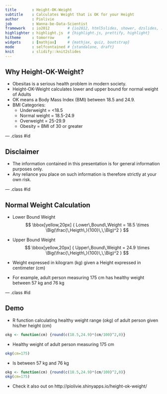 ```yaml
---
title       : Height-OK-Weight
subtitle    : Calculates Weight that is OK for your Height 
author      : Piolivie
job         : Wanna-be-Data-Scientist
framework   : io2012        # {io2012, html5slides, shower, dzslides, ...}
highlighter : highlight.js  # {highlight.js, prettify, highlight}
hitheme     : tomorrow      # 
widgets     : [mathjax]     # {mathjax, quiz, bootstrap}
mode        : selfcontained # {standalone, draft}
knit        : slidify::knit2slides
---
```


## Why Height-OK-Weight?

* Obesitas is a serious health problem in modern society. 
* Height-OK-Weight calculates lower and upper bound for normal weight of Adults
* OK means a Body Mass Index (BMI) between 18.5 and 24.9.
* BMI Categories: 
  * Underweight = <18.5
  * Normal weight = 18.5-24.9 
  * Overweight = 25-29.9 
  * Obesity = BMI of 30 or greater

--- .class #id 

## Disclaimer

* The information contained in this presentation is for general information purposes only. 
* Any reliance you place on such information is therefore strictly at your own risk.

--- .class #id 

## Normal Weight Calculation

* Lower Bound Weight
$$ \bbox[yellow,20px] 
{
Lower\,Bound\,Weight = 18.5 \times \Big(\frac{\,Heigth\,}{100}\,\,\Big)^2
}
$$
* Upper Bound Weight
$$ \bbox[yellow,20px]
{
Upper\,Bound\,Weight = 24.9 \times \Big(\frac{\,Heigth\,}{100}\,\,\Big)^2
}
$$

* Weight expressed in kilogram (kg) given a Height expressed in centimeter (cm)

* For example, adult person measuring 175 cm has healthy weight between 57 kg and 76 kg

--- .class #id 

## Demo

* R function calculating healthy weight range (okg) of adult person given his/her height (cm)
``` r
okg <- function(cm) {round(c(18.5,24.9)*(cm/100)^2,0)}
``` 
* Healthy weight of adult person measuring 175 cm
``` r
okg(cm=175)
``` 
* Is between 57 kg and 76 kg
``` r
okg <- function(cm) {round(c(18.5,24.9)*(cm/100)^2,0)}
okg(cm=175)
``` 
* Check it also out on http://piolivie.shinyapps.io/height-ok-weight/


